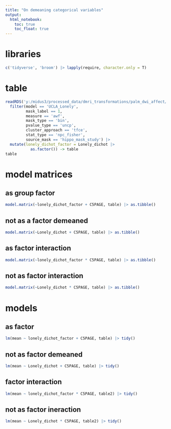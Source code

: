 ```yaml
---
title: "On demeaning categorical variables"
output: 
  html_notebook:
    toc: true
    toc_float: true
---
```


# libraries
```r
c('tidyverse', 'broom') |> lapply(require, character.only = T)
```

# table
```r
readRDS('y:/midus3/processed_data/dmri_transformations/palm_dwi_affect/visualization/conjunction/conjunction_vis2.rds') |>
  filter(model == 'UCLA_Lonely',
         mask_label == 1,
         measure == 'awf',
         mask_type == 'bin',
         pvalue_type == 'uncp',
         cluster_approach == 'tfce',
         stat_type == 'npc_fisher',
         source_mask == 'hippo_mask_study') |> 
  mutate(lonely_dichot_factor = Lonely_dichot |> 
           as.factor()) -> table
table
```
# model matrices
## as group factor
```r
model.matrix(~lonely_dichot_factor + C5PAGE, table) |> as.tibble()
```

## not as a factor demeaned
```r
model.matrix(~Lonely_dichot + C5PAGE, table) |> as.tibble()
```

## as factor interaction
```r
model.matrix(~lonely_dichot_factor * C5PAGE, table) |> as.tibble()
```

## not as factor interaction
```r
model.matrix(~Lonely_dichot * C5PAGE, table) |> as.tibble()
```
# models
## as factor
```r
lm(mean ~ lonely_dichot_factor + C5PAGE, table) |> tidy()
```

## not as factor demeaned
```r
lm(mean ~ Lonely_dichot + C5PAGE, table) |> tidy()
```

## factor interaction
```r
lm(mean ~ lonely_dichot_factor * C5PAGE, table2) |> tidy()
```

## not as factor ineraction
```r
lm(mean ~ Lonely_dichot * C5PAGE, table2) |> tidy()
```
